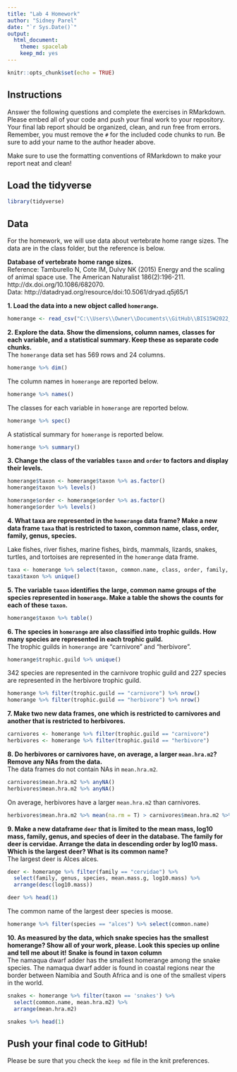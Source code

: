 ```yaml
---
title: "Lab 4 Homework"
author: "Sidney Parel"
date: "`r Sys.Date()`"
output:
  html_document: 
    theme: spacelab
    keep_md: yes
---
```


```r
knitr::opts_chunk$set(echo = TRUE)
```

## Instructions
Answer the following questions and complete the exercises in RMarkdown. Please embed all of your code and push your final work to your repository. Your final lab report should be organized, clean, and run free from errors. Remember, you must remove the `#` for the included code chunks to run. Be sure to add your name to the author header above.  

Make sure to use the formatting conventions of RMarkdown to make your report neat and clean!  

## Load the tidyverse
```r
library(tidyverse)
```

## Data
For the homework, we will use data about vertebrate home range sizes. The data are in the class folder, but the reference is below.  

**Database of vertebrate home range sizes.**  
Reference: Tamburello N, Cote IM, Dulvy NK (2015) Energy and the scaling of animal space use. The American Naturalist 186(2):196-211. http://dx.doi.org/10.1086/682070.  
Data: http://datadryad.org/resource/doi:10.5061/dryad.q5j65/1  

**1. Load the data into a new object called `homerange`.**
```r
homerange <- read_csv("C:\\Users\\Owner\\Documents\\GitHub\\BIS15W2022_sparel\\lab4\\data\\Tamburelloetal_HomeRangeDatabase.csv")
```

**2. Explore the data. Show the dimensions, column names, classes for each variable, and a statistical summary. Keep these as separate code chunks.**  
The `homerange` data set has 569 rows and 24 columns.
```r
homerange %>% dim()
```
The column names in `homerange` are reported below.
```r
homerange %>% names()
```
The classes for each variable in `homerange` are reported below.
```r
homerange %>% spec()
```
A statistical summary for `homerange` is reported below.
```r
homerange %>% summary()
```

**3. Change the class of the variables `taxon` and `order` to factors and display their levels.**  
```r
homerange$taxon <- homerange$taxon %>% as.factor()
homerange$taxon %>% levels()
```
```r
homerange$order <- homerange$order %>% as.factor()
homerange$order %>% levels()
```

**4. What taxa are represented in the `homerange` data frame? Make a new data frame `taxa` that is restricted to taxon, common name, class, order, family, genus, species.** 

Lake fishes, river fishes, marine fishes, birds, mammals, lizards, snakes, turtles, and tortoises are represented in the `homerange` data frame.
```r
taxa <- homerange %>% select(taxon, common.name, class, order, family, genus, species)
taxa$taxon %>% unique()
```


**5. The variable `taxon` identifies the large, common name groups of the species represented in `homerange`. Make a table the shows the counts for each of these `taxon`.**  
```r
homerange$taxon %>% table()
```


**6. The species in `homerange` are also classified into trophic guilds. How many species are represented in each trophic guild.**  
The trophic guilds in `homerange` are "carnivore" and "herbivore".
```r
homerange$trophic.guild %>% unique()
```
342 species are represented in the carnivore trophic guild and 227 species are represented in the herbivore trophic guild.
```r
homerange %>% filter(trophic.guild == "carnivore") %>% nrow()
homerange %>% filter(trophic.guild == "herbivore") %>% nrow()
```


**7. Make two new data frames, one which is restricted to carnivores and another that is restricted to herbivores.**  
```r
carnivores <- homerange %>% filter(trophic.guild == "carnivore")
herbivores <- homerange %>% filter(trophic.guild == "herbivore")
```


**8. Do herbivores or carnivores have, on average, a larger `mean.hra.m2`? Remove any NAs from the data.**  
The data frames do not contain NAs in `mean.hra.m2`.
```r
carnivores$mean.hra.m2 %>% anyNA()
herbivores$mean.hra.m2 %>% anyNA()
```
On average, herbivores have a larger `mean.hra.m2` than carnivores.
```r
herbivores$mean.hra.m2 %>% mean(na.rm = T) > carnivores$mean.hra.m2 %>% mean(na.rm = T)
```


**9. Make a new dataframe `deer` that is limited to the mean mass, log10 mass, family, genus, and species of deer in the database. The family for deer is cervidae. Arrange the data in descending order by log10 mass. Which is the largest deer? What is its common name?**  
The largest deer is Alces alces.
```r
deer <- homerange %>% filter(family == "cervidae") %>% 
  select(family, genus, species, mean.mass.g, log10.mass) %>% 
  arrange(desc(log10.mass))

deer %>% head(1)
```
The common name of the largest deer species is moose.
```r
homerange %>% filter(species == "alces") %>% select(common.name)
```


**10. As measured by the data, which snake species has the smallest homerange? Show all of your work, please. Look this species up online and tell me about it!** **Snake is found in taxon column**    
The namaqua dwarf adder has the smallest homerange among the snake species. The namaqua dwarf adder is found in coastal regions near the border between Namibia and South Africa and is one of the smallest vipers in the world.
```r
snakes <- homerange %>% filter(taxon == 'snakes') %>% 
  select(common.name, mean.hra.m2) %>% 
  arrange(mean.hra.m2)

snakes %>% head(1)
```


## Push your final code to GitHub!
Please be sure that you check the `keep md` file in the knit preferences.   